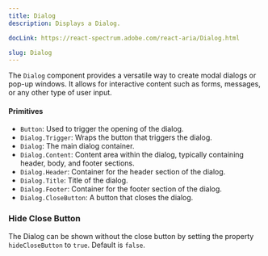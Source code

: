 ```yaml
---
title: Dialog
description: Displays a Dialog.

docLink: https://react-spectrum.adobe.com/react-aria/Dialog.html

slug: Dialog
---
```

The `Dialog` component provides a versatile way to create modal dialogs or pop-up windows. It allows for interactive content such as forms, messages, or any other type of user input. 

#### Primitives
- `Button`: Used to trigger the opening of the dialog.
- `Dialog.Trigger`: Wraps the button that triggers the dialog.
- `Dialog`: The main dialog container.
- `Dialog.Content`: Content area within the dialog, typically containing header, body, and footer sections.
- `Dialog.Header`: Container for the header section of the dialog.
- `Dialog.Title`: Title of the dialog.
- `Dialog.Footer`: Container for the footer section of the dialog.
- `Dialog.CloseButton`: A button that closes the dialog.

<ComponentPreview name="dialog/preview" />

### Hide Close Button

The Dialog can be shown without the close button by setting the property `hideCloseButton` to `true`. Default is `false`.

<ComponentPreview name="dialog/hideCloseButton" />


